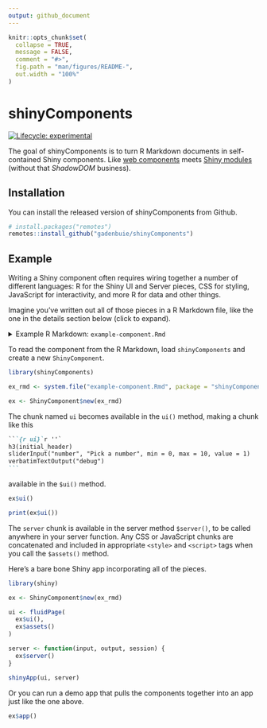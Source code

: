 ```yaml
---
output: github_document
---
```


<!-- README.md is generated from README.Rmd. Please edit that file -->

```r
knitr::opts_chunk$set(
  collapse = TRUE,
  message = FALSE,
  comment = "#>",
  fig.path = "man/figures/README-",
  out.width = "100%"
)
```

# shinyComponents

<!-- badges: start -->
[![Lifecycle: experimental](https://img.shields.io/badge/lifecycle-experimental-orange.svg)](https://www.tidyverse.org/lifecycle/#experimental)
<!-- badges: end -->

The goal of shinyComponents is to turn R Markdown documents in self-contained
Shiny components.
Like [web components](https://developer.mozilla.org/en-US/docs/Web/Web_Components)
meets [Shiny modules](https://shiny.rstudio.com/articles/modules.html)
(without that _ShadowDOM_ business).

## Installation

You can install the released version of shinyComponents from Github.

``` r
# install.packages("remotes")
remotes::install_github("gadenbuie/shinyComponents")
```

## Example

Writing a Shiny component often requires wiring together a number of different languages:
R for the Shiny UI and Server pieces, 
CSS for styling, 
JavaScript for interactivity,
and more R for data and other things.

Imagine you've written out all of those pieces in a R Markdown file,
like the one in the details section below (click to expand).

<details><summary>Example R Markdown: <code>example-component.Rmd</code></summary>

````markdown
`r paste(readLines(system.file("example-component.Rmd", package = "shinyComponents")), collapse = "\n")`
````

</details>

To read the component from the R Markdown, 
load `shinyComponents` and create a new `ShinyComponent`.

```r
library(shinyComponents)

ex_rmd <- system.file("example-component.Rmd", package = "shinyComponents")

ex <- ShinyComponent$new(ex_rmd)
```

The chunk named `ui` becomes available in the `ui()` method,
making a chunk like this

````markdown
```{r ui}`r ''`
h3(initial_header)
sliderInput("number", "Pick a number", min = 0, max = 10, value = 1)
verbatimTextOutput("debug")
```
````

available in the `$ui()` method.

```r
ex$ui()
```

```r
print(ex$ui())
```

The `server` chunk is available in the server method `$server()`,
to be called anywhere in your server function.
Any CSS or JavaScript chunks are concatenated and included in appropriate
`<style>` and `<script>` tags when you call the `$assets()` method.

Here's a bare bone Shiny app incorporating all of the pieces.

```r
library(shiny)

ex <- ShinyComponent$new(ex_rmd)

ui <- fluidPage(
  ex$ui(),
  ex$assets()
)

server <- function(input, output, session) {
  ex$server()
}

shinyApp(ui, server)
```

Or you can run a demo app that pulls the components together
into an app just like the one above.

``` r
ex$app()
```
